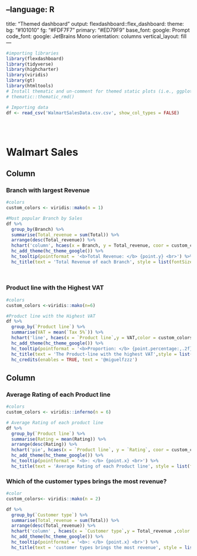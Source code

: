 --language: R
---
title: "Themed dashboard"
output: 
  flexdashboard::flex_dashboard:
    theme:
      bg: "#101010"
      fg: "#FDF7F7" 
      primary: "#ED79F9"
      base_font:
        google: Prompt
      code_font:
        google: JetBrains Mono
    orientation: columns
    vertical_layout: fill
---

```{r setup, include=FALSE}
#importing libraries
library(flexdashboard)
library(tidyverse)
library(highcharter)
library(viridis)
library(gt)
library(htmltools)
# Install thematic and un-comment for themed static plots (i.e., ggplot2)
# thematic::thematic_rmd()
```

```{r}
# Importing data
df <- read_csv('WalmartSalesData.csv.csv', show_col_types = FALSE)


  
```

Walmart Sales
====================================


Column {.tabset .tabset-fade data-width=650 .tabset}
-----------------------------------------------------------------------

### Branch with largest Revenue

```{r}
#colors
custom_colors <- viridis::mako(n = 1)

#Most popular Branch by Sales
df %>% 
  group_by(Branch) %>% 
  summarise(Total_revenue = sum(Total)) %>% 
  arrange(desc(Total_revenue)) %>% 
  hchart('column', hcaes(x = Branch, y = Total_revenue, coor = custom_colors)) %>% 
  hc_add_theme(hc_theme_google()) %>% 
  hc_tooltip(pointformat = '<b>Total Revenue: </b> {point.y} <br>') %>% 
  hc_title(text = 'Total Revenue of each Branch', style = list(fontSize = '25px', fontweight = 'bold'))
  
 
```

### Product line with the Highest VAT

```{r}
#colors
custom_colors <-viridis::mako(n=6)

#Product line with the Highest VAT
df %>% 
  group_by(`Product line`) %>% 
  summarise(VAT = mean(`Tax 5%`)) %>% 
  hchart('line', hcaes(x = `Product line`,y = VAT,color = custom_colors)) %>% 
  hc_add_theme(hc_theme_google()) %>% 
  hc_tooltip(pointformat = '<b>Proportion: </b> {point.percentage:,.2f}%') %>% 
  hc_title(text = 'The Product-line with the highest VAT',style = list(fontSize = '15px', fontWeight = 'bold')) %>%
  hc_credits(enables = TRUE, text = '@miguelfzzz')

```

Column {data-width=350}
-----------------------------------------------------------------------

### Average Rating of each Product line

```{r}
#colors
custom_colors <- viridis::inferno(n = 6)

# Average Rating of each product line
df %>% 
  group_by(`Product line`) %>% 
  summarise(Rating = mean(Rating)) %>% 
  arrange(desc(Rating)) %>% 
  hchart('pie', hcaes(x = `Product line`, y = `Rating`, coor = custom_colors)) %>% 
  hc_add_theme(hc_theme_google()) %>% 
  hc_tooltip(pointformat = '<b>: </b> {point.x} <br>') %>% 
  hc_title(text = 'Average Rating of each Product line', style = list(fontSize = '25px', fontweight = 'bold'))

```

### Which of the customer types brings the most revenue?

```{r}
#color
custom_colors<- viridis::mako(n = 2)

df %>% 
  group_by(`Customer type`) %>% 
  summarise(Total_revenue = sum(Total)) %>% 
  arrange(desc(Total_revenue)) %>% 
  hchart('column' , hcaes(x = `Customer type`,y = Total_revenue ,color = custom_colors)) %>% 
  hc_add_theme(hc_theme_google()) %>% 
  hc_tooltip(pointformat = '<b>: </b> {point.x} <br>') %>%
  hc_title(text = 'customer types brings the most revenue', style = list(fontSize = '25px', fontweight = 'bold'))

```


